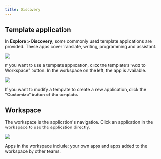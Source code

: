 ```yaml
---
title: Discovery
---
```



## Template application

In **Explore > Discovery**, some commonly used template applications are provided. These apps cover translate, writing, programming and assistant.

![](../explore/images/explore-app.jpg)

If you want to use a template application, click the template's "Add to Workspace" button. In the workspace on the left, the app is available.

![](../explore/images/creat-customize-app.jpg)

If you want to modify a template to create a new application, click the "Customize" button of the template.

## Workspace

The workspace is the application's navigation. Click an application in the workspace to use the application directly.

![](../explore/images/workspace.jpg)

Apps in the workspace include: your own apps and apps added to the workspace by other teams.
